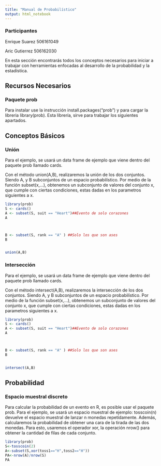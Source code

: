 ```yaml
---
title: "Manual de Probabilístico"
output: html_notebook
---
```


### Participantes

Enrique Suarez  506161049

Aric Gutierrez  506162030

En esta sección encontrarás todos los conceptos necesarios para iniciar a trabajar con herramientas enfocadas al desarrollo de la probabilidad y la estadística.

## Recursos Necesarios

### Paquete prob

Para instalar use la instrucción install.packages("prob") y para cargar la libreria library(prob). Esta librería, sirve para trabajar los siguientes apartados.

## Conceptos Básicos

### Unión

Para el ejemplo, se usará un data frame de ejemplo que viene dentro del paquete prob llamado cards.

Con el método union(A,B), realizaremos la unión de los dos conjuntos. Siendo A, y B subconjuntos de un espacio probabilístico.
Por medio de la función subset(x,...), obtenemos un subconjunto de valores del conjunto x, que cumple con ciertas condiciones, estas dadas en los parametros siguientes a x.
```r
library(prob)
S <- cards()
A <- subset(S, suit == "Heart")##Evento de solo corazones
A 



B <- subset(S, rank == "A" ) ##Solo los que son ases
B


union(A,B)
```


### Intersección

Para el ejemplo, se usará un data frame de ejemplo que viene dentro del paquete prob llamado cards.

Con el método intersect(A,B), realizaremos la intersección de los dos conjuntos. Siendo A, y B subconjuntos de un espacio probabilístico.
Por medio de la función subset(x,...), obtenemos un subconjunto de valores del conjunto x, que cumple con ciertas condiciones, estas dadas en los parametros siguientes a x.

```r
library(prob)
S <- cards()
A <- subset(S, suit == "Heart")##Evento de solo corazones
A 



B <- subset(S, rank == "A" ) ##Solo los que son ases
B


intersect(A,B)
```



## Probabilidad


### Espacio muestral discreto

Para calcular la probabilidad de un evento en R, es posible usar el paquete prob. 
Para el ejemplo, se usará un espacio muestral de ejemplo: tosscoin(n) devuelve el espacio muestral de lanzar n monedas repetídamente. Además, calcularemos la probabilidad de obtener una cara de la tirada de las dos monedas. Para esto, usaremos el operador xor, la operación nrow() para obtener la cantidad de filas de cada conjunto.
```r
library(prob)
S<-tosscoin(2)
A<-subset(S,xor(toss1=="H",toss2=="H"))
PA<-nrow(A)/nrow(S)
PA
```

